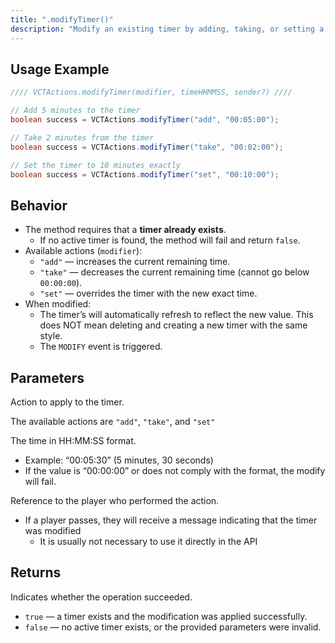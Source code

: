 ```yaml
---
title: ".modifyTimer()"
description: "Modify an existing timer by adding, taking, or setting a specific amount of time."
---
```


## Usage Example

```java
//// VCTActions.modifyTimer(modifier, timeHHMMSS, sender?) ////

// Add 5 minutes to the timer
boolean success = VCTActions.modifyTimer("add", "00:05:00");

// Take 2 minutes from the timer
boolean success = VCTActions.modifyTimer("take", "00:02:00");

// Set the timer to 10 minutes exactly
boolean success = VCTActions.modifyTimer("set", "00:10:00");
```

## Behavior

- The method requires that a **timer already exists**.
  - If no active timer is found, the method will fail and return `false`.
- Available actions (`modifier`):
  - `"add"` — increases the current remaining time.
  - `"take"` — decreases the current remaining time (cannot go below `00:00:00`).
  - `"set"` — overrides the timer with the new exact time.
- When modified:
  - The timer’s will automatically refresh to reflect the new value. This does NOT mean deleting and creating a new timer with the same style.
  - The `MODIFY` event is triggered.

## Parameters

<ResponseField name="modifier" type="string" required>
  Action to apply to the timer.

  The available actions are `"add"`, `"take"`, and `"set"`
</ResponseField>

<ResponseField name="timeHHMMSS" type="string" required>
  The time in HH:MM:SS format.

  - Example: “00:05:30” (5 minutes, 30 seconds)
  - If the value is “00:00:00” or does not comply with the format, the modify will fail.
</ResponseField>

<ResponseField name="sender" type="CommandSender">
  Reference to the player who performed the action.

  - If a player passes, they will receive a message indicating that the timer was modified
    - It is usually not necessary to use it directly in the API
</ResponseField>

## Returns

<ResponseField name="success" type="boolean">
  Indicates whether the operation succeeded.

  - `true` — a timer exists and the modification was applied successfully.
  - `false` — no active timer exists, or the provided parameters were invalid.
</ResponseField>